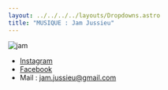 ```yaml
---
layout: ../../../../layouts/Dropdowns.astro
title: "MUSIQUE : Jam Jussieu"
---
```

![jam](/assets/assos/jam.jpg)  
- [Instagram](https://www.instagram.com/lajamjussieu/)  
- [Facebook](https://www.facebook.com/lajamjussieu)  
- Mail : jam.jussieu@gmail.com
